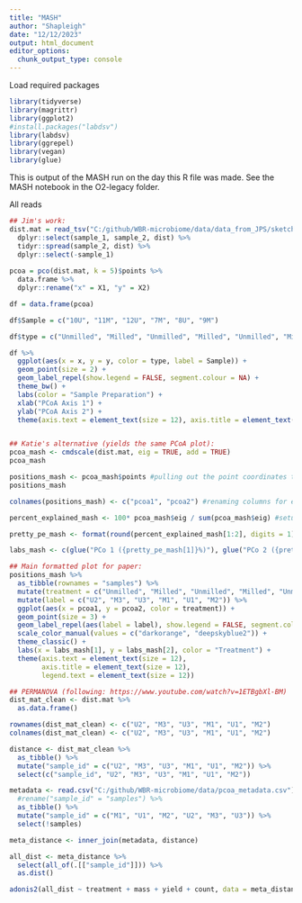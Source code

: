 ```yaml
---
title: "MASH"
author: "Shapleigh"
date: "12/12/2023"
output: html_document
editor_options: 
  chunk_output_type: console
---
```


Load required packages
```r
library(tidyverse)
library(magrittr)
library(ggplot2)
#install.packages("labdsv")
library(labdsv)
library(ggrepel)
library(vegan)
library(glue)
```

This is output of the MASH run on the day this R file was made. See the MASH notebook in the O2-legacy folder. 

All reads
```r
## Jim's work:
dist.mat = read_tsv("C:/github/WBR-microbiome/data/data_from_JPS/sketch_all_comb_dist.tsv", col_names = c("sample_1", "sample_2", "dist", "p", "mash")) %>% 
  dplyr::select(sample_1, sample_2, dist) %>%
  tidyr::spread(sample_2, dist) %>% 
  dplyr::select(-sample_1)
    
pcoa = pco(dist.mat, k = 5)$points %>%
  data.frame %>%
  dplyr::rename("x" = X1, "y" = X2)

df = data.frame(pcoa)

df$Sample = c("10U", "11M", "12U", "7M", "8U", "9M")

df$type = c("Unmilled", "Milled", "Unmilled", "Milled", "Unmilled", "Milled")

df %>% 
  ggplot(aes(x = x, y = y, color = type, label = Sample)) +
  geom_point(size = 2) +
  geom_label_repel(show.legend = FALSE, segment.colour = NA) +
  theme_bw() +
  labs(color = "Sample Preparation") +
  xlab("PCoA Axis 1") +
  ylab("PCoA Axis 2") +
  theme(axis.text = element_text(size = 12), axis.title = element_text(size = 12), legend.text = element_text(size = 12), legend.title = element_text(size = 12), strip.text = element_text(size = 12))


## Katie's alternative (yields the same PCoA plot):
pcoa_mash <- cmdscale(dist.mat, eig = TRUE, add = TRUE)
pcoa_mash

positions_mash <- pcoa_mash$points #pulling out the point coordinates to plot them for each sample
positions_mash

colnames(positions_mash) <- c("pcoa1", "pcoa2") #renaming columns for ease of use in ggplot

percent_explained_mash <- 100* pcoa_mash$eig / sum(pcoa_mash$eig) #setup for axis labels

pretty_pe_mash <- format(round(percent_explained_mash[1:2], digits = 1), nsmall = 1, trim = TRUE) #setup for axis labels

labs_mash <- c(glue("PCo 1 ({pretty_pe_mash[1]}%)"), glue("PCo 2 ({pretty_pe_mash[2]}%)")) #setup for axis labels

## Main formatted plot for paper:
positions_mash %>% 
  as_tibble(rownames = "samples") %>% 
  mutate(treatment = c("Unmilled", "Milled", "Unmilled", "Milled", "Unmilled", "Milled")) %>% 
  mutate(label = c("U2", "M3", "U3", "M1", "U1", "M2")) %>% 
  ggplot(aes(x = pcoa1, y = pcoa2, color = treatment)) +
  geom_point(size = 3) +
  geom_label_repel(aes(label = label), show.legend = FALSE, segment.color = NA) +
  scale_color_manual(values = c("darkorange", "deepskyblue2")) +
  theme_classic() +
  labs(x = labs_mash[1], y = labs_mash[2], color = "Treatment") +
  theme(axis.text = element_text(size = 12), 
        axis.title = element_text(size = 12), 
        legend.text = element_text(size = 12))
```

```r
## PERMANOVA (following: https://www.youtube.com/watch?v=1ETBgbXl-BM)
dist_mat_clean <- dist.mat %>% 
  as.data.frame()

rownames(dist_mat_clean) <- c("U2", "M3", "U3", "M1", "U1", "M2")
colnames(dist_mat_clean) <- c("U2", "M3", "U3", "M1", "U1", "M2")

distance <- dist_mat_clean %>% 
  as_tibble() %>% 
  mutate("sample_id" = c("U2", "M3", "U3", "M1", "U1", "M2")) %>% 
  select(c("sample_id", "U2", "M3", "U3", "M1", "U1", "M2"))

metadata <- read.csv("C:/github/WBR-microbiome/data/pcoa_metadata.csv") %>% 
  #rename("sample_id" = "samples") %>% 
  as_tibble() %>% 
  mutate("sample_id" = c("M1", "U1", "M2", "U2", "M3", "U3")) %>% 
  select(!samples)

meta_distance <- inner_join(metadata, distance)

all_dist <- meta_distance %>% 
  select(all_of(.[["sample_id"]])) %>% 
  as.dist()

adonis2(all_dist ~ treatment + mass + yield + count, data = meta_distance) #returns p-value of 0.1 so the groups are not significantly different
```


